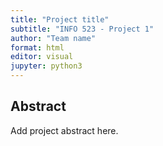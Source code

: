 ```yaml
---
title: "Project title"
subtitle: "INFO 523 - Project 1"
author: "Team name"
format: html
editor: visual
jupyter: python3
---
```


## Abstract

Add project abstract here.
 
